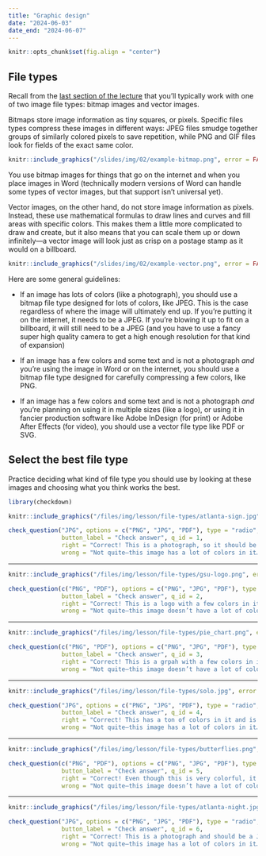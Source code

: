 ```yaml
---
title: "Graphic design"
date: "2024-06-03"
date_end: "2024-06-07"
---
```


```r
knitr::opts_chunk$set(fig.align = "center")
```

## File types

Recall from the [last section of the lecture](/slides/02-slides.html#image-types) that you'll typically work with one of two image file types: bitmap images and vector images.

Bitmaps store image information as tiny squares, or pixels. Specific files types compress these images in different ways: JPEG files smudge together groups of similarly colored pixels to save repetition, while PNG and GIF files look for fields of the exact same color.

```r
knitr::include_graphics("/slides/img/02/example-bitmap.png", error = FALSE)
```

You use bitmap images for things that go on the internet and when you place images in Word (technically modern versions of Word can handle some types of vector images, but that support isn't universal yet). 

Vector images, on the other hand, do not store image information as pixels. Instead, these use mathematical formulas to draw lines and curves and fill areas with specific colors. This makes them a little more complicated to draw and create, but it also means that you can scale them up or down infinitely—a vector image will look just as crisp on a postage stamp as it would on a billboard. 

```r
knitr::include_graphics("/slides/img/02/example-vector.png", error = FALSE)
```

Here are some general guidelines:

- If an image has lots of colors (like a photograph), you should use a bitmap file type designed for lots of colors, like JPEG. This is the case regardless of where the image will ultimately end up. If you're putting it on the internet, it needs to be a JPEG. If you're blowing it up to fit on a billboard, it will still need to be a JPEG (and you have to use a fancy super high quality camera to get a high enough resolution for that kind of expansion)

- If an image has a few colors and some text and is not a photograph *and* you're using the image in Word or on the internet, you should use a bitmap file type designed for carefully compressing a few colors, like PNG.

- If an image has a few colors and some text and is not a photograph *and* you're planning on using it in multiple sizes (like a logo), or using it in fancier production software like Adobe InDesign (for print) or Adobe After Effects (for video), you should use a vector file type like PDF or SVG.


## Select the best file type

Practice deciding what kind of file type you should use by looking at these images and choosing what you think works the best.

```r
library(checkdown)
```

::: {.question}

```r
knitr::include_graphics("/files/img/lesson/file-types/atlanta-sign.jpg", error = FALSE)
```

```r
check_question("JPG", options = c("PNG", "JPG", "PDF"), type = "radio", 
               button_label = "Check answer", q_id = 1,
               right = "Correct! This is a photograph, so it should be a JPG. It might seem a little tricky since there are so few colors, but it still needs to be a JPG because the black paint on the brick is actually a range of thousands of different shades of black pixels.",
               wrong = "Not quite—this image has a lot of colors in it…")
```

:::

---

::: {.question}

```r
knitr::include_graphics("/files/img/lesson/file-types/gsu-logo.png", error = FALSE)
```

```r
check_question(c("PNG", "PDF"), options = c("PNG", "JPG", "PDF"), type = "radio", 
               button_label = "Check answer", q_id = 2,
               right = "Correct! This is a logo with a few colors in it, so it’s vector-based. If you use a PDF of the logo, you can rescale it infinitely big or small. If you use a PNG, it will work nicely online.",
               wrong = "Not quite—this image doesn’t have a lot of colors in it…")
```

:::

---

::: {.question}

```r
knitr::include_graphics("/files/img/lesson/file-types/pie_chart.png", error = FALSE)
```

```r
check_question(c("PNG", "PDF"), options = c("PNG", "JPG", "PDF"), type = "radio", 
               button_label = "Check answer", q_id = 3,
               right = "Correct! This is a grpah with a few colors in it, so should be vector-based. If you’re using this in a fancy publication or report, use a PDF. If you’e using Word or HTML, use a PNG.",
               wrong = "Not quite—this image doesn’t have a lot of colors in it…")
```

:::

---

::: {.question}

```r
knitr::include_graphics("/files/img/lesson/file-types/solo.jpg", error = FALSE)
```

```r
check_question("JPG", options = c("PNG", "JPG", "PDF"), type = "radio", 
               button_label = "Check answer", q_id = 4,
               right = "Correct! This has a ton of colors in it and is mostly a photograph. You may have been thrown off by the text in the bottom section, or the stylized shapes of the Millennium Falcon’s windows at the top. Those shapes and the text are both vector-based, but because the majority of the image is a photogrpah, it still needs to be saved as a JPG. To keep the text nice and crisp, it needs to be exported at a high resolution.",
               wrong = "Not quite—this image has a lot of colors in it…")
```

:::

---

::: {.question}

```r
knitr::include_graphics("/files/img/lesson/file-types/butterflies.png", error = FALSE)
```

```r
check_question(c("PNG", "PDF"), options = c("PNG", "JPG", "PDF"), type = "radio", 
               button_label = "Check answer", q_id = 5,
               right = "Correct! Even though this is very colorful, it should be a PNG or PDF, since it’s vector-based and not a photograph. ",
               wrong = "Not quite—this image doesn’t have a lot of colors in it…")
```

:::

---

::: {.question}

```r
knitr::include_graphics("/files/img/lesson/file-types/atlanta-night.jpg", error = FALSE)
```

```r
check_question("JPG", options = c("PNG", "JPG", "PDF"), type = "radio", 
               button_label = "Check answer", q_id = 6,
               right = "Correct! This is a photograph and should be a JPG.",
               wrong = "Not quite—this image has a lot of colors in it…")
```

:::
